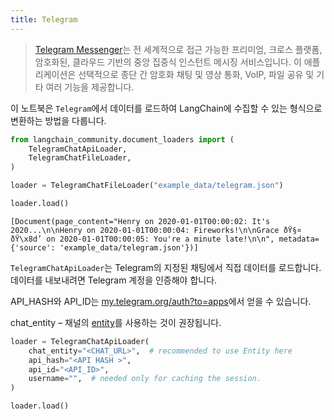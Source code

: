 ```yaml
---
title: Telegram
---
```


>[Telegram Messenger](https://web.telegram.org/a/)는 전 세계적으로 접근 가능한 프리미엄, 크로스 플랫폼, 암호화된, 클라우드 기반의 중앙 집중식 인스턴트 메시징 서비스입니다. 이 애플리케이션은 선택적으로 종단 간 암호화 채팅 및 영상 통화, VoIP, 파일 공유 및 기타 여러 기능을 제공합니다.

이 노트북은 `Telegram`에서 데이터를 로드하여 LangChain에 수집할 수 있는 형식으로 변환하는 방법을 다룹니다.

```python
from langchain_community.document_loaders import (
    TelegramChatApiLoader,
    TelegramChatFileLoader,
)
```

```python
loader = TelegramChatFileLoader("example_data/telegram.json")
```

```python
loader.load()
```

```output
[Document(page_content="Henry on 2020-01-01T00:00:02: It's 2020...\n\nHenry on 2020-01-01T00:00:04: Fireworks!\n\nGrace ðŸ§¤ ðŸ\x8d’ on 2020-01-01T00:00:05: You're a minute late!\n\n", metadata={'source': 'example_data/telegram.json'})]
```

`TelegramChatApiLoader`는 Telegram의 지정된 채팅에서 직접 데이터를 로드합니다. 데이터를 내보내려면 Telegram 계정을 인증해야 합니다.

API_HASH와 API_ID는 [my.telegram.org/auth?to=apps](https://my.telegram.org/auth?to=apps)에서 얻을 수 있습니다.

chat_entity – 채널의 [entity](https://docs.telethon.dev/en/stable/concepts/entities.html?highlight=Entity#what-is-an-entity)를 사용하는 것이 권장됩니다.

```python
loader = TelegramChatApiLoader(
    chat_entity="<CHAT_URL>",  # recommended to use Entity here
    api_hash="<API HASH >",
    api_id="<API_ID>",
    username="",  # needed only for caching the session.
)
```

```python
loader.load()
```

```python

```